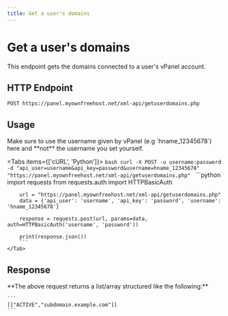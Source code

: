 ```yaml
---
title: Get a user's domains
---
```



# Get a user's domains
This endpoint gets the domains connected to a user's vPanel account.


## HTTP Endpoint

`POST https://panel.myownfreehost.net/xml-api/getuserdomains.php`

## Usage

<Callout type="warning" emoji="⚠️">
    Make sure to use the username given by vPanel (e.g `hname_12345678`) here and **not** the username you set yourself.
</Callout>

<Tabs items={['cURL', 'Python']}>
    <Tab>
        ```bash
        curl -X POST -u username:password -d "api_user=username&api_key=password&username=hname_12345678" "https://panel.myownfreehost.net/xml-api/getuserdomains.php"
        ```
    </Tab>
    <Tab>
        ```python
        import requests
        from requests.auth import HTTPBasicAuth

        url = "https://panel.myownfreehost.net/xml-api/getuserdomains.php"
        data = {'api_user': 'username', 'api_key': 'password', 'username': 'hname_12345678'}

        response = requests.post(url, params=data, auth=HTTPBasicAuth('username', 'password'))

        print(response.json())
        ```
    </Tab>
</Tabs>


## Response

<Callout emoji="💡">
    **The above request returns a list/array structured like the following:**

    ```
    [["ACTIVE","subdomain.example.com"]]
    ```
</Callout>
